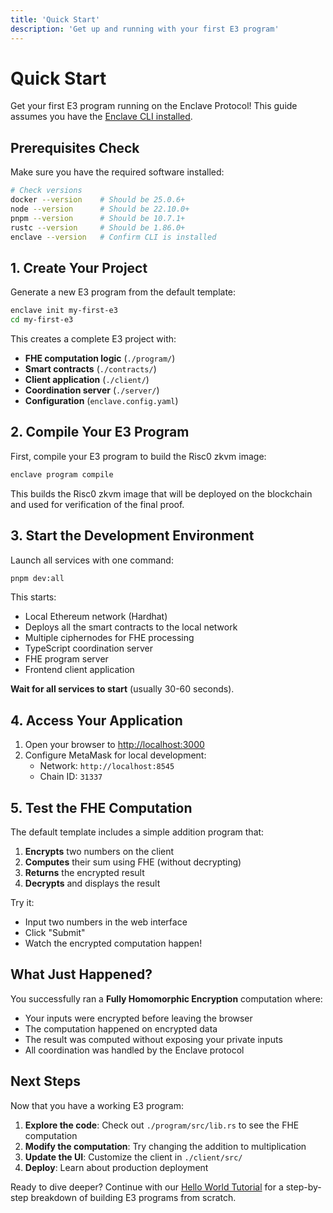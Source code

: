 ```yaml
---
title: 'Quick Start'
description: 'Get up and running with your first E3 program'
---
```


# Quick Start

Get your first E3 program running on the Enclave Protocol! This guide assumes you have the [Enclave CLI installed](/installation).

## Prerequisites Check

Make sure you have the required software installed:

```bash
# Check versions
docker --version    # Should be 25.0.6+
node --version      # Should be 22.10.0+
pnpm --version      # Should be 10.7.1+
rustc --version     # Should be 1.86.0+
enclave --version   # Confirm CLI is installed
```

## 1. Create Your Project

Generate a new E3 program from the default template:

```bash
enclave init my-first-e3
cd my-first-e3
```

This creates a complete E3 project with:
- **FHE computation logic** (`./program/`)
- **Smart contracts** (`./contracts/`)
- **Client application** (`./client/`)
- **Coordination server** (`./server/`)
- **Configuration** (`enclave.config.yaml`)

## 2. Compile Your E3 Program

First, compile your E3 program to build the Risc0 zkvm image:

```bash
enclave program compile
```

This builds the Risc0 zkvm image that will be deployed on the blockchain and used for verification of the final proof.

## 3. Start the Development Environment

Launch all services with one command:

```bash
pnpm dev:all
```

This starts:
- Local Ethereum network (Hardhat)
- Deploys all the smart contracts to the local network
- Multiple ciphernodes for FHE processing
- TypeScript coordination server
- FHE program server
- Frontend client application

**Wait for all services to start** (usually 30-60 seconds).

## 4. Access Your Application

1. Open your browser to [http://localhost:3000](http://localhost:3000)
2. Configure MetaMask for local development:
   - Network: `http://localhost:8545`
   - Chain ID: `31337`

## 5. Test the FHE Computation

The default template includes a simple addition program that:

1. **Encrypts** two numbers on the client
2. **Computes** their sum using FHE (without decrypting)
3. **Returns** the encrypted result
4. **Decrypts** and displays the result

Try it:
- Input two numbers in the web interface
- Click "Submit"
- Watch the encrypted computation happen!

## What Just Happened?

You successfully ran a **Fully Homomorphic Encryption** computation where:

- Your inputs were encrypted before leaving the browser
- The computation happened on encrypted data
- The result was computed without exposing your private inputs
- All coordination was handled by the Enclave protocol

## Next Steps

Now that you have a working E3 program:

1. **Explore the code**: Check out `./program/src/lib.rs` to see the FHE computation
2. **Modify the computation**: Try changing the addition to multiplication
3. **Update the UI**: Customize the client in `./client/src/`
4. **Deploy**: Learn about production deployment

Ready to dive deeper? Continue with our [Hello World Tutorial](/hello-world-tutorial) for a step-by-step breakdown of building E3 programs from scratch. 
